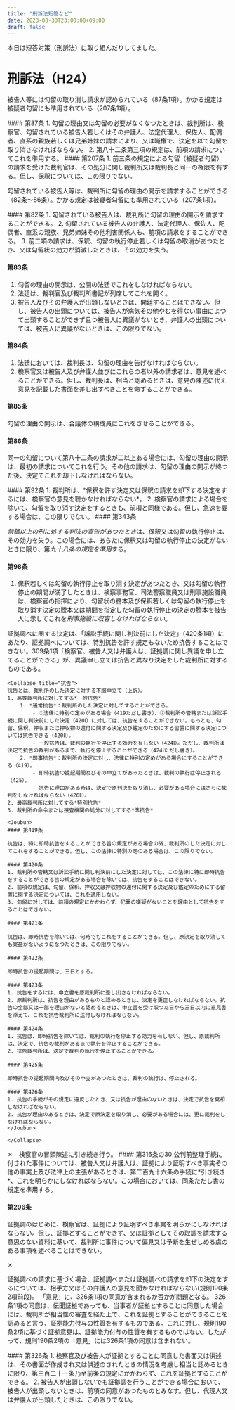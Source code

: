 ```yaml
---
title: "刑訴法短答など"
date: 2023-08-30T23:00:00+09:00
draft: false
---
```




本日は短答対策（刑訴法）に取り組んだりしてました。

# 刑訴法（H24）

<Collapse title="勾留の取消請求は起訴前後で認められるか">

被告人等には勾留の取り消し請求が認められている（87条1項）。かかる規定は被疑者勾留にも準用されている（207条1項）。

<Joubun>
#### 第87条
1. 勾留の理由又は勾留の必要がなくなつたときは、裁判所は、検察官、勾留されている被告人若しくはその弁護人、法定代理人、保佐人、配偶者、直系の親族若しくは兄弟姉妹の請求により、又は職権で、決定を以て勾留を取り消さなければならない。
2. 第八十二条第三項の規定は、前項の請求についてこれを準用する。
</Joubun>

<Joubun>
#### 第207条
1. 前三条の規定による勾留（被疑者勾留）の請求を受けた裁判官は、その処分に関し裁判所又は裁判長と同一の権限を有する。但し、保釈については、この限りでない。
</Joubun>

</Collapse>

<Collapse title="勾留の理由開示の請求は起訴前後で認められるか">

勾留されている被告人等は、裁判所に勾留の理由の開示を請求することができる（82条〜86条）。かかる規定は被疑者勾留にも準用されている（207条1項）。

<Joubun>
#### 第82条
1. 勾留されている被告人は、裁判所に勾留の理由の開示を請求することができる。
2. 勾留されている被告人の弁護人、法定代理人、保佐人、配偶者、直系の親族、兄弟姉妹その他利害関係人も、前項の請求をすることができる。
3. 前二項の請求は、保釈、勾留の執行停止若しくは勾留の取消があつたとき、又は勾留状の効力が消滅したときは、その効力を失う。

#### 第83条
1. 勾留の理由の開示は、公開の法廷でこれをしなければならない。
2. 法廷は、裁判官及び裁判所書記が列席してこれを開く。
3. 被告人及びその弁護人が出頭しないときは、開廷することはできない。但し、被告人の出頭については、被告人が病気その他やむを得ない事由によつて出頭することができず且つ被告人に異議がないとき、弁護人の出頭については、被告人に異議がないときは、この限りでない。

#### 第84条
1. 法廷においては、裁判長は、勾留の理由を告げなければならない。
2. 検察官又は被告人及び弁護人並びにこれらの者以外の請求者は、意見を述べることができる。但し、裁判長は、相当と認めるときは、意見の陳述に代え意見を記載した書面を差し出すべきことを命ずることができる。

#### 第85条

勾留の理由の開示は、合議体の構成員にこれをさせることができる。

#### 第86条

同一の勾留について第八十二条の請求が二以上ある場合には、勾留の理由の開示は、最初の請求についてこれを行う。その他の請求は、勾留の理由の開示が終つた後、決定でこれを却下しなければならない。
</Joubun>
</Collapse>

<Collapse title="裁判所は、保釈を許す場合だけでなく、保釈の請求を却下する場合にも、検察官の意見を聞かなければならない？">
<Joubun>
#### 第92条
1. 裁判所は、*保釈を許す決定又は保釈の請求を却下する決定をするには、検察官の意見を聴かなければならない*。
2. 検察官の請求による場合を除いて、勾留を取り消す決定をするときも、前項と同様である。但し、急速を要する場合は、この限りでない。
</Joubun>
</Collapse>

<Collapse title="保釈中の被告人に対して懲役4年の刑に処する判決の宣告があったときであっても、判決が確定しなければ、被告人を刑事施設に収容することができない？">

<Joubun>
#### 第343条

*禁錮以上の刑に処する判決の宣告があつたとき*は、保釈又は勾留の執行停止は、その効力を失う。この場合には、あらたに保釈又は勾留の執行停止の決定がないときに限り、第*九十八条の規定を準用*する。


#### 第98条
1. 保釈若しくは勾留の執行停止を取り消す決定があつたとき、又は勾留の執行停止の期間が満了したときは、検察事務官、司法警察職員又は刑事施設職員は、検察官の指揮により、勾留状の謄本及び保釈若しくは勾留の執行停止を取り消す決定の謄本又は期間を指定した勾留の執行停止の決定の謄本を被告人に示してこれを*刑事施設に収容しなければならない*。
</Joubun>
</Collapse>

<Collapse title="地方裁判所の証拠決定について法令の違反がある時は、これに不服がある当事者から、審理の終結を待たず、高等裁判所に対して不服申立てをすることができる？">
証拠調べに関する決定は、「訴訟手続に関し判決前にした決定」（420条1項）にあたり、証拠調べについては、特別抗告を許す規定もないため抗告することはできない。309条1項「検察官、被告人又は弁護人は、証拠調に関し異議を申し立てることができる」が、異議申し立ては抗告と異なり決定をした裁判所に対するものである。

    <Collapse title="抗告">
    抗告とは、裁判所のした決定に対する不服申立て（上訴）。
    1. 高等裁判所に対してする*一般抗告*
        1. *通常抗告*：裁判所のした決定に対してすることができる。
            - ①法律に特別の定めがある場合（419ただし書き）、②裁判所の管轄または訴訟手続に関し判決前にした決定（420Ⅰ）に対しては、抗告をすることができない。もっとも、勾留、保釈、押収または押収物の還付に関する決定及び鑑定のためにする留置に関する決定については抗告できる（420Ⅱ）。
            - 一般抗告は、裁判の執行を停止する効力を有しない（424Ⅰ）。ただし、裁判所は決定で抗告の裁判があるまで、執行を停止することができる（424Ⅰただし書き）。
        2. *即事抗告*：裁判所の決定に対し、法律に特別の定めがある場合にすることができる（419）。
            - 即時抗告の提起期間及びその申立てがあったときは、裁判の執行は停止される（425）。
            - 抗告に理由がある時は、決定で原判決を取り消し、必要がある場合にはさらに裁判をしなければならない（426Ⅱ）。
    2. 最高裁判所に対してする*特別抗告*
    3. 裁判所の命令または捜査機関の処分に対してする*準抗告*

    <Joubun>
    #### 第419条

    抗告は、特に即時抗告をすることができる旨の規定がある場合の外、裁判所のした決定に対してこれをすることができる。但し、この法律に特別の定のある場合は、この限りでない。

    #### 第420条
    1. 裁判所の管轄又は訴訟手続に関し判決前にした決定に対しては、この法律に特に即時抗告をすることができる旨の規定がある場合を除いては、抗告をすることはできない。
    2. 前項の規定は、勾留、保釈、押収又は押収物の還付に関する決定及び鑑定のためにする留置に関する決定については、これを適用しない。
    3. 勾留に対しては、前項の規定にかかわらず、犯罪の嫌疑がないことを理由として抗告をすることはできない。

    #### 第421条

    抗告は、即時抗告を除いては、何時でもこれをすることができる。但し、原決定を取り消しても実益がないようになつたときは、この限りでない。

    #### 第422条

    即時抗告の提起期間は、三日とする。

    #### 第423条
    1. 抗告をするには、申立書を原裁判所に差し出さなければならない。
    2. 原裁判所は、抗告を理由があるものと認めるときは、決定を更正しなければならない。抗告の全部又は一部を理由がないと認めるときは、申立書を受け取つた日から三日以内に意見書を添えて、これを抗告裁判所に送付しなければならない。

    #### 第424条
    1. 抗告は、即時抗告を除いては、裁判の執行を停止する効力を有しない。但し、原裁判所は、決定で、抗告の裁判があるまで執行を停止することができる。
    2. 抗告裁判所は、決定で裁判の執行を停止することができる。

    #### 第425条

    即時抗告の提起期間内及びその申立があつたときは、裁判の執行は、停止される。

    #### 第426条
    1. 抗告の手続がその規定に違反したとき、又は抗告が理由のないときは、決定で抗告を棄却しなければならない。
    2. 抗告が理由のあるときは、決定で原決定を取り消し、必要がある場合には、更に裁判をしなければならない。
    </Joubun>

    </Collapse>

</Collapse>

<Collapse title="裁判員裁判において、被告人また弁護人は、証拠により証明すべき事実その他の事実上及び法律上の主張があるときには、検察官の立証が終了した後被告人側の立証を始めるにあたり、冒頭陳述によりその主張明らかにしなければならない？">
✗　検察官の冒頭陳述に引き続き行う。

<Joubun>
#### 第316条の30
公判前整理手続に付された事件については、被告人又は弁護人は、証拠により証明すべき事実その他の事実上及び法律上の主張があるときは、第二百九十六条の手続に*引き続き*、これを明らかにしなければならない。この場合においては、同条ただし書の規定を準用する。

#### 第296条
証拠調のはじめに、検察官は、証拠により証明すべき事実を明らかにしなければならない。但し、証拠とすることができず、又は証拠としてその取調を請求する意思のない資料に基いて、裁判所に事件について偏見又は予断を生ぜしめる虞のある事項を述べることはできない。
</Joubun>
</Collapse>

<Collapse title="弁護人から鑑定の請求があった場合、裁判所は、これを採用するか却下するかについて参考にするため、検察官に刑事訴訟法第326条の同意をするかどうか聞かなければならない？">
✗

証拠調べの請求に基づく場合、証拠調べまたは証拠調べの請求を却下の決定をするについては、相手方又はその弁護人の意見を聞かなければならない(規則190条2項前段)。 「意見」に、326条1項の同意が含まれるか否かが問題となる。 326条1項の同意は、伝聞証拠であっても、当事者が証拠とすることに同意した場合には、裁判所が相当性の審査を経た上で、これを証拠とすることができることを認めると言う、証拠能力付与の性質を有するものである。これに対し、規則190条2項に基づく証拠意見は、証拠能力付与の性質を有するものではない。したがって、規則190条2項の「意見」には326条1項の同意は含まれない。

<Joubun>
#### 第326条
1. 検察官及び被告人が証拠とすることに同意した書面又は供述は、その書面が作成され又は供述のされたときの情況を考慮し相当と認めるときに限り、第三百二十一条乃至前条の規定にかかわらず、これを証拠とすることができる。
2. 被告人が出頭しないでも証拠調を行うことができる場合において、被告人が出頭しないときは、前項の同意があつたものとみなす。但し、代理人又は弁護人が出頭したときは、この限りでない。
</Joubun>
</Collapse>
